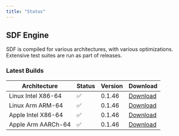 ```yaml
---
title: "Status"
---
```


## SDF Engine

SDF is compiled for various architectures, with various optimizations. Extensive
test suites are run as part of releases.

### Latest Builds

| Architecture           | Status | Version | Download |
| ---------------------- | ------ | ------- | -------- |
| Linux Intel X86-64     |   ✅   | 0.1.46  | [Download](https://cdn.sdf.com/releases/download/sdf-v0.1.46-x86_64-unknown-linux-musl.tar.gz) |
| Linux Arm ARM-64       |   ✅   | 0.1.46  | [Download](https://cdn.sdf.com/releases/download/sdf-v0.1.46-arm-unknown-linux-gnueabihf.tar.gz) |
| Apple Intel X86-64     |   ✅   | 0.1.46  | [Download](https://cdn.sdf.com/releases/download/sdf-v0.1.46-x86_64-apple-darwin.tar.gz) |
| Apple Arm AARCh-64     |   ✅   | 0.1.46  | [Download](https://cdn.sdf.com/releases/download/sdf-v0.1.46-aarch64-apple-darwin.tar.gz) |
